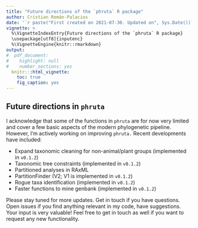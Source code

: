 ```yaml
---
title: "Future directions of the `phruta` R package"
author: Cristian Román-Palacios
date: '`r paste("First created on 2021-07-30. Updated on", Sys.Date())`'
vignette: >
  %\VignetteIndexEntry{Future directions of the `phruta` R package}
  \usepackage[utf8]{inputenc}
  %\VignetteEngine{knitr::rmarkdown}
output:
#  pdf_document:
#    highlight: null
#    number_sections: yes
  knitr:::html_vignette:
    toc: true
    fig_caption: yes
---
```


## Future directions in `phruta`  <a name="paragraph1"></a>

I acknowledge that some of the functions in `phruta` are for now very limited and cover a few basic aspects of the modern phylogenetic pipeline. However, I'm actively working on improving `phruta.` Recent developments have included:

-   Expand taxonomic cleaning for non-animal/plant groups (implemented in `v0.1.2`)
-   Taxonomic tree constraints (implemented in `v0.1.2`)
-   Partitioned analyses in RAxML
-   PartitionFinder (V2; V1 is implemented in `v0.1.2`)
-   Rogue taxa identification (implemented in `v0.1.2`)
-   Faster functions to mine genbank  (implemented in `v0.1.2`)

Please stay tuned for more updates. Get in touch if you have questions. Open issues if you find anything relevant in my code, have suggestions. Your input is very valuable! Feel free to get in touch as well if you want to request any new functionality.
